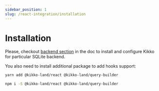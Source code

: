 ```yaml
---
sidebar_position: 1
slug: /react-integration/installation
---
```



# Installation

Please, checkout [backend section](/backends/web) in the doc to install and configure Kikko for particular SQLite backend.

You also need to install additional package to add hooks support:

<Tabs>
  <TabItem value="yarn" label="yarn" default>

```bash
yarn add @kikko-land/react @kikko-land/query-builder
```

  </TabItem>
  <TabItem value="npm" label="npm">

```bash
npm i -S @kikko-land/react @kikko-land/query-builder
```

  </TabItem>
</Tabs>
